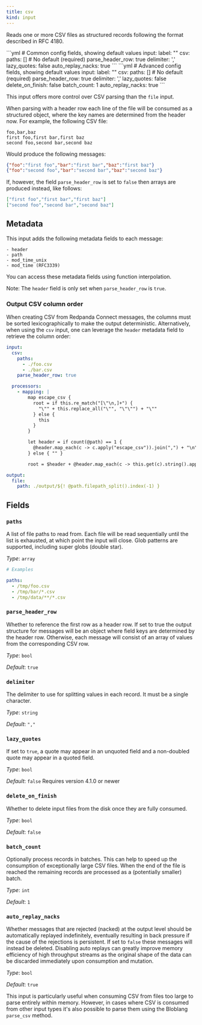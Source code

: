 ```yaml
---
title: csv
kind: input
---
```


Reads one or more CSV files as structured records following the format described in RFC 4180.


<Tabs>
<TabItem label="Common">
```yml
# Common config fields, showing default values
input:
  label: ""
  csv:
    paths: [] # No default (required)
    parse_header_row: true
    delimiter: ','
    lazy_quotes: false
    auto_replay_nacks: true
```
</TabItem>
<TabItem label="Advanced">
```yml
# Advanced config fields, showing default values
input:
  label: ""
  csv:
    paths: [] # No default (required)
    parse_header_row: true
    delimiter: ','
    lazy_quotes: false
    delete_on_finish: false
    batch_count: 1
    auto_replay_nacks: true
```
</TabItem>
</Tabs>

This input offers more control over CSV parsing than the `file` input.

When parsing with a header row each line of the file will be consumed as a structured object, where the key names are determined from the header now. For example, the following CSV file:

```csv
foo,bar,baz
first foo,first bar,first baz
second foo,second bar,second baz
```

Would produce the following messages:

```json
{"foo":"first foo","bar":"first bar","baz":"first baz"}
{"foo":"second foo","bar":"second bar","baz":"second baz"}
```

If, however, the field `parse_header_row` is set to `false` then arrays are produced instead, like follows:

```json
["first foo","first bar","first baz"]
["second foo","second bar","second baz"]
```

## Metadata

This input adds the following metadata fields to each message:

```text
- header
- path
- mod_time_unix
- mod_time (RFC3339)
```

You can access these metadata fields using function interpolation.

Note: The `header` field is only set when `parse_header_row` is `true`.

### Output CSV column order

When creating CSV from Redpanda Connect messages, the columns must be sorted lexicographically to make the output deterministic. Alternatively, when using the `csv` input, one can leverage the `header` metadata field to retrieve the column order:

```yaml
input:
  csv:
    paths:
      - ./foo.csv
      - ./bar.csv
    parse_header_row: true

  processors:
    - mapping: |
        map escape_csv {
          root = if this.re_match("[\"\n,]+") {
            "\"" + this.replace_all("\"", "\"\"") + "\""
          } else {
            this
          }
        }

        let header = if count(@path) == 1 {
          @header.map_each(c -> c.apply("escape_csv")).join(",") + "\n"
        } else { "" }

        root = $header + @header.map_each(c -> this.get(c).string().apply("escape_csv")).join(",")

output:
  file:
    path: ./output/${! @path.filepath_split().index(-1) }
```


## Fields

### `paths`

A list of file paths to read from. Each file will be read sequentially until the list is exhausted, at which point the input will close. Glob patterns are supported, including super globs (double star).


*Type*: `array`


```yml
# Examples

paths:
  - /tmp/foo.csv
  - /tmp/bar/*.csv
  - /tmp/data/**/*.csv
```

### `parse_header_row`

Whether to reference the first row as a header row. If set to true the output structure for messages will be an object where field keys are determined by the header row. Otherwise, each message will consist of an array of values from the corresponding CSV row.


*Type*: `bool`

*Default*: `true`

### `delimiter`

The delimiter to use for splitting values in each record. It must be a single character.


*Type*: `string`

*Default*: `","`

### `lazy_quotes`

If set to `true`, a quote may appear in an unquoted field and a non-doubled quote may appear in a quoted field.


*Type*: `bool`

*Default*: `false`
Requires version 4.1.0 or newer

### `delete_on_finish`

Whether to delete input files from the disk once they are fully consumed.


*Type*: `bool`

*Default*: `false`

### `batch_count`

Optionally process records in batches. This can help to speed up the consumption of exceptionally large CSV files. When the end of the file is reached the remaining records are processed as a (potentially smaller) batch.


*Type*: `int`

*Default*: `1`

### `auto_replay_nacks`

Whether messages that are rejected (nacked) at the output level should be automatically replayed indefinitely, eventually resulting in back pressure if the cause of the rejections is persistent. If set to `false` these messages will instead be deleted. Disabling auto replays can greatly improve memory efficiency of high throughput streams as the original shape of the data can be discarded immediately upon consumption and mutation.


*Type*: `bool`

*Default*: `true`

This input is particularly useful when consuming CSV from files too large to parse entirely within memory. However, in cases where CSV is consumed from other input types it's also possible to parse them using the Bloblang `parse_csv` method.

